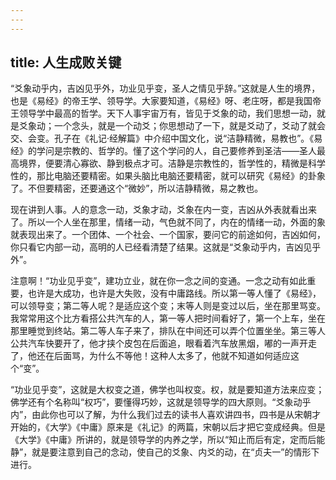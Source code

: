 ```yaml
---
---
---
```

title: 人生成败关键
---




“爻象动乎内，吉凶见乎外，功业见乎变，圣人之情见乎辞。”这就是人生的境界，也是《易经》的帝王学、领导学。大家要知道，《易经》呀、老庄呀，都是我国帝王领导学中最高的哲学。天下人事宇宙万有，皆见于爻象的动，我们思想一动，就是爻象动；一个念头，就是一个动爻；你思想动了一下，就是爻动了，爻动了就会交、会变。孔子在《礼记·经解篇》中介绍中国文化，说“洁静精微，易教也”。《易经》的学问是宗教的、哲学的。懂了这个学问的人，自己要修养到圣洁——圣人最高境界，便要清心寡欲、静到极点才可。洁静是宗教性的，哲学性的，精微是科学性的，那比电脑还要精密。如果头脑比电脑还要精密，就可以研究《易经》的卦象了。不但要精密，还要通这个“微妙”，所以洁静精微，易之教也。

现在讲到人事。人的意念一动，爻象才动，爻象在内一变，吉凶从外表就看出来了。所以一个人坐在那里，情绪一动，气色就不同了，内在的情绪一动，外面的象就表现出来了。一个团体、一个社会、一个国家，要问它的前途如何，吉凶如何，你只看它内部一动，高明的人已经看清楚了结果。这就是“爻象动乎内，吉凶见乎外”。

注意啊！“功业见乎变”，建功立业，就在你一念之间的变通。一念之动有如此重要，也许是大成功，也许是大失败，没有中庸路线。所以第一等人懂了《易经》，可以领导变；第二等人呢？是适应这个变；末等人则是变过以后，坐在那里骂变。我常常用这个比方看搭公共汽车的人，第一等人把时间看好了，第一个上车，坐在那里睡觉到终站。第二等人车子来了，排队在中间还可以弄个位置坐坐。第三等人公共汽车快要开了，他才挟个皮包在后面追，眼看着汽车放黑烟，嘟的一声开走了，他还在后面骂，为什么不等他！这种人太多了，他就不知道如何适应这个“变”。

“功业见乎变”，这就是大权变之道，佛学也叫权变。权，就是要知道方法来应变；佛学还有个名称叫“权巧”，要懂得巧妙，这就是领导学的四大原则。“爻象动乎内”，由此你也可以了解，为什么我们过去的读书人喜欢讲四书，四书是从宋朝才开始的，《大学》《中庸》原来是《礼记》的两篇，宋朝以后才把它变成经典。但是《大学》《中庸》所讲的，就是领导学的内养之学，所以“知止而后有定，定而后能静”，就是要注意到自己的念动，使自己的爻象、内爻的动，在“贞夫一”的情形下进行。
